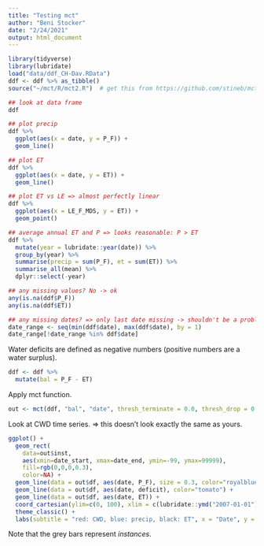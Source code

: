 ```yaml
---
title: "Testing mct"
author: "Beni Stocker"
date: "2/24/2021"
output: html_document
---
```


```r
library(tidyverse)
library(lubridate)
load("data/ddf_CH-Dav.RData")
ddf <- ddf %>% as_tibble()
source("~/mct/R/mct2.R")  # get this from https://github.com/stineb/mct/blob/master/R/mct2.R
```


```r
## look at data frame
ddf

## plot precip
ddf %>% 
  ggplot(aes(x = date, y = P_F)) +
  geom_line()

## plot ET
ddf %>% 
  ggplot(aes(x = date, y = ET)) +
  geom_line()

## plot ET vs LE => almost perfectly linear
ddf %>% 
  ggplot(aes(x = LE_F_MDS, y = ET)) +
  geom_point()

## average annual ET and P => looks reasonable: P > ET
ddf %>% 
  mutate(year = lubridate::year(date)) %>% 
  group_by(year) %>% 
  summarise(precip = sum(P_F), et = sum(ET)) %>% 
  summarise_all(mean) %>% 
  dplyr::select(-year)

## any missing values? No -> ok
any(is.na(ddf$P_F))
any(is.na(ddf$ET))

## any missing dates? => only last date missing -> shouldn't be a problem
date_range <- seq(min(ddf$date), max(ddf$date), by = 1) 
date_range[!date_range %in% ddf$date] 
```

Water deficits are defined as negative numbers (positive numbers are a water surplus).
```r
ddf <- ddf %>% 
  mutate(bal = P_F - ET)
```

Apply mct function.
```r
out <- mct(ddf, "bal", "date", thresh_terminate = 0.0, thresh_drop = 0.9)
```

Look at CWD time series. => this doesn't look exactly the same as yours.
```r
ggplot() +
  geom_rect(
    data=out$inst, 
    aes(xmin=date_start, xmax=date_end, ymin=-99, ymax=99999), 
    fill=rgb(0,0,0,0.3), 
    color=NA) +
  geom_line(data = out$df, aes(date, P_F), size = 0.3, color="royalblue") +
  geom_line(data = out$df, aes(date, deficit), color="tomato") +
  geom_line(data = out$df, aes(date, ET)) +
  coord_cartesian(ylim=c(0, 100), xlim = c(lubridate::ymd("2007-01-01"), lubridate::ymd("2011-01-01"))) +
  theme_classic() +
  labs(subtitle = "red: CWD, blue: precip, black: ET", x = "Date", y = "(mm)")
```

Note that the grey bars represent *instances*.

